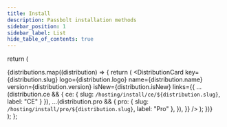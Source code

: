 ```yaml
---
title: Install
description: Passbolt installation methods
sidebar_position: 1
sidebar_label: List
hide_table_of_contents: true
---
```



  return (
    <div className={styles.grid}>
      {distributions.map((distribution) => {
        return (
          <DistributionCard
            key={distribution.slug}
            logo={distribution.logo}
            name={distribution.name}
            version={distribution.version}
            isNew={distribution.isNew}
            links={{
              ...(distribution.ce && {
                ce: {
                  slug: `/hosting/install/ce/${distribution.slug}`,
                  label: "CE"
                }
              }),
              ...(distribution.pro && {
               pro: {
                  slug: `/hosting/install/pro/${distribution.slug}`,
                  label: "Pro"
                },
              }),
            }}
          />
        );
      })}
    </div>
  );
};

<DistributionCardWrapper />

